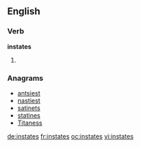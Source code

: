 ==English==

===Verb===
'''instates'''

# {{third-person singular of|[[instate]]}}

===Anagrams===
* [[antsiest#English|antsiest]]
* [[nastiest#English|nastiest]]
* [[satinets#English|satinets]]
* [[statines#English|statines]]
* [[Titaness#English|Titaness]]

[[de:instates]]
[[fr:instates]]
[[oc:instates]]
[[vi:instates]]